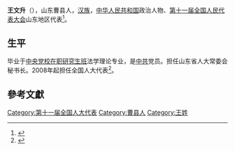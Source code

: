 '''王文升'''（{{bd|1953年||}}），山东曹县人，[[汉族|汉族]]，[[中华人民共和国|中华人民共和国]]政治人物、[[第十一届全国人民代表大会|第十一届全国人民代表大会]]山东地区代表<ref>{{cite web|author=新华网|title=第十一届全国人大代表|url=http://news.xinhuanet.com/ziliao/2008-03/03/content_7708230.htm?node=36628|publisher=新华网|accessdate=2014-01-07|archive-date=2014-01-10|archive-url=https://web.archive.org/web/20140110211415/http://news.xinhuanet.com/ziliao/2008-03/03/content_7708230.htm?node=36628|dead-url=no}}</ref>。

==生平==
毕业于[[中央党校在职研究生班|中央党校在职研究生班]]法学理论专业，是[[中共|中共]]党员。担任山东省人大常委会秘书长。2008年起担任全国人大代表<ref>{{cite news|title=全国人大代表信息-王文升|url= http://210.82.31.1:8084/delegate/viewDelegate.action?dbid=111206|accessdate=2013-04-05|newspaper=全国人大网}}</ref>。

==參考文獻==
{{reflist}}

{{Authority control}}
{{DEFAULTSORT:W}}
[[Category:第十一届全国人大代表|Category:第十一届全国人大代表]]
[[Category:曹县人|Category:曹县人]]
[[Category:王姓|Category:王姓]]